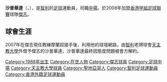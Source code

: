 {{Infobox Football biography
| playername = 沙普華達
| fullname = Gonzalo Sepulveda
| nickname = 
| image = 
| height = {{height|m=1.79}}
| weight = 
| dateofbirth = {{birth date and age|1988|10|11}}
| cityofbirth = 
| countryofbirth = [[智利|智利]]
| currentclub = 
| clubnumber =
| position= [[中場|中場]]
| years = 2007-08
| clubs = [[傑志體育會|傑志]]
| caps(goals)= 
| nationalyears = 
| nationalteam = 
| nationalcaps(goals) = 
| pcupdate = 2008年7月17日
| ntupdate = 2008年7月17日
}}

'''沙普華達'''（'''{{lang|pl|Gonzalo Sepulveda}}'''，{{bd|1988年|10月11日|catIdx=Zamudio, Gustavo}}），是[[智利|智利]]的[[足球|足球]]運動員，司職[[中場|中場]]。於2008年加盟[[香港甲組足球聯賽|香港甲組足球聯賽]]球隊[[傑志體育會|傑志]]。

==球會生涯==
2007年在傑志現任教練摩蘭奴接手後，利用他的球壇網路，由[[智利|智利]]老牌球會[[天主教大學競技俱樂部|天主教大學]]外借予傑志的沙普華達，沙普華達最終因態度問題被會方解約。

{{DEFAULTSORT:Sepulveda, Gonzelo }}

[[Category:1988年出生|Category:1988年出生]]
[[Category:在世人物|Category:在世人物]]
[[Category:傑志球員|Category:傑志球員]]
[[Category:足球中場|Category:足球中場]]
[[Category:天主教大學球員|Category:天主教大學球員]]
[[Category:聖地亞哥人|Category:聖地亞哥人]]
[[Category:智利足球運動員|Category:智利足球運動員]]
[[Category:香港外籍足球運動員|Category:香港外籍足球運動員]]